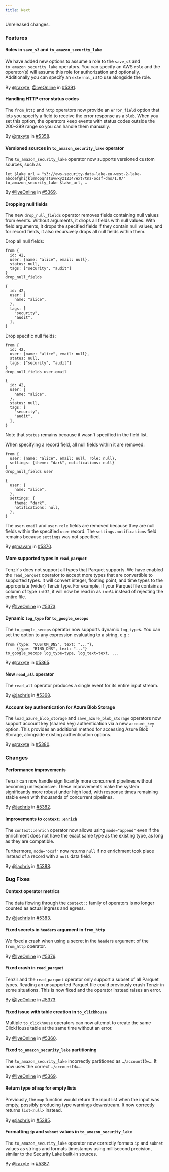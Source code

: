```yaml
---
title: Next
---
```


Unreleased changes.

### Features

#### Roles in `save_s3` and `to_amazon_security_lake`

We have added new options to assume a role to the `save_s3` and
`to_amazon_security_lake` operators. You can specify an AWS `role` and the
operator(s) will assume this role for authorization and optionally. Additionally
you can specify an `external_id` to use alongside the role.

By [@raxyte](https://github.com/raxyte), [@IyeOnline](https://github.com/IyeOnline) in [#5391](https://github.com/tenzir/tenzir/pull/5391).

#### Handling HTTP error status codes

The `from_http` and `http` operators now provide an `error_field` option that
lets you specify a field to receive the error response as a `blob`. When you set
this option, the operators keep events with status codes outside the 200–399
range so you can handle them manually.

By [@raxyte](https://github.com/raxyte) in [#5358](https://github.com/tenzir/tenzir/pull/5358).

#### Versioned sources in `to_amazon_security_lake` operator

The `to_amazon_security_lake` operator now supports versioned custom sources,
such as

```tql
let $lake_url = "s3://aws-security-data-lake-eu-west-2-lake-abcdefghijklmnopqrstuvwxyz1234/ext/tnz-ocsf-dns/1.0/"
to_amazon_security_lake $lake_url, …
```

By [@IyeOnline](https://github.com/IyeOnline) in [#5369](https://github.com/tenzir/tenzir/pull/5369).

#### Dropping null fields

The new `drop_null_fields` operator removes fields containing null values from
events. Without arguments, it drops all fields with null values. With field
arguments, it drops the specified fields if they contain null values, and for
record fields, it also recursively drops all null fields within them.

Drop all null fields:

```tql
from {
  id: 42,
  user: {name: "alice", email: null},
  status: null,
  tags: ["security", "audit"]
}
drop_null_fields
```

```tql
{
  id: 42,
  user: {
    name: "alice",
  },
  tags: [
    "security",
    "audit",
  ],
}
```

Drop specific null fields:

```tql
from {
  id: 42,
  user: {name: "alice", email: null},
  status: null,
  tags: ["security", "audit"]
}
drop_null_fields user.email
```

```tql
{
  id: 42,
  user: {
    name: "alice",
  },
  status: null,
  tags: [
    "security",
    "audit",
  ],
}
```

Note that `status` remains because it wasn't specified in the field list.

When specifying a record field, all null fields within it are removed:

```tql
from {
  user: {name: "alice", email: null, role: null},
  settings: {theme: "dark", notifications: null}
}
drop_null_fields user
```

```tql
{
  user: {
    name: "alice",
  },
  settings: {
    theme: "dark",
    notifications: null,
  },
}
```

The `user.email` and `user.role` fields are removed because they are null fields
within the specified `user` record. The `settings.notifications` field remains
because `settings` was not specified.

By [@mavam](https://github.com/mavam) in [#5370](https://github.com/tenzir/tenzir/pull/5370).

#### More supported types in `read_parquet`

Tenzir's does not support all types that Parquet supports. We have enabled the
`read_parquet` operator to accept more types that are convertible to supported
types. It will convert integer, floating point, and time types to the appropriate
(wider) Tenzir type. For example, if your Parquet file contains a column of type
`int32`, it will now be read in as `int64` instead of rejecting the entire file.

By [@IyeOnline](https://github.com/IyeOnline) in [#5373](https://github.com/tenzir/tenzir/pull/5373).

#### Dynamic `log_type` for `to_google_secops`

The `to_google_secops` operator now supports dynamic `log_type`s. You can set
the option to any expression evaluating to a string, e.g.:

```tql
from {type: "CUSTOM_DNS", text: "..."},
     {type: "BIND_DNS", text: "..."}
to_google_secops log_type=type, log_text=text, ...
```

By [@raxyte](https://github.com/raxyte) in [#5365](https://github.com/tenzir/tenzir/pull/5365).

#### New `read_all` operator

The `read_all` operator produces a single event for its entire input stream.

By [@jachris](https://github.com/jachris) in [#5368](https://github.com/tenzir/tenzir/pull/5368).

#### Account key authentication for Azure Blob Storage

The `load_azure_blob_storage` and `save_azure_blob_storage` operators now
support account key (shared key) authentication via a new `account_key` option.
This provides an additional method for accessing Azure Blob Storage, alongside
existing authentication options.

By [@raxyte](https://github.com/raxyte) in [#5380](https://github.com/tenzir/tenzir/pull/5380).

### Changes

#### Performance improvements

Tenzir can now handle significantly more concurrent pipelines without becoming
unresponsive. These improvements make the system significantly more robust under
high load, with response times remaining stable even with thousands of
concurrent pipelines.

By [@jachris](https://github.com/jachris) in [#5382](https://github.com/tenzir/tenzir/pull/5382).

#### Improvements to `context::enrich`

The `context::enrich` operator now allows using `mode="append"` even if the
enrichment does not have the exact same type as the existing type, as long as
they are compatible.

Furthermore, `mode="ocsf"` now returns `null` if no enrichment took place
instead of a record with a `null` data field.

By [@jachris](https://github.com/jachris) in [#5388](https://github.com/tenzir/tenzir/pull/5388).

### Bug Fixes

#### Context operator metrics

The data flowing through the `context::` family of operators is no longer
counted as actual ingress and egress.

By [@jachris](https://github.com/jachris) in [#5383](https://github.com/tenzir/tenzir/pull/5383).

#### Fixed secrets in `headers` argument in `from_http`

We fixed a crash when using a secret in the `headers` argument of the `from_http`
operator.

By [@IyeOnline](https://github.com/IyeOnline) in [#5376](https://github.com/tenzir/tenzir/pull/5376).

#### Fixed crash in `read_parquet`

Tenzir and the `read_parquet` operator only support a subset of all Parquet types.
Reading an unsupported Parquet file could previously crash Tenzir in some
situations. This is now fixed and the operator instead raises an error.

By [@IyeOnline](https://github.com/IyeOnline) in [#5373](https://github.com/tenzir/tenzir/pull/5373).

#### Fixed issue with table creation in `to_clickhouse`

Multiple `to_clickhouse` operators can now attempt to create the same ClickHouse
table at the same time without an error.

By [@IyeOnline](https://github.com/IyeOnline) in [#5360](https://github.com/tenzir/tenzir/pull/5360).

#### Fixed `to_amazon_security_lake` partitioning

The `to_amazon_security_lake` incorrectly partitioned as `…/accountID=…`. It now
uses the correct `…/accountId=…`.

By [@IyeOnline](https://github.com/IyeOnline) in [#5369](https://github.com/tenzir/tenzir/pull/5369).

#### Return type of `map` for empty lists

Previously, the `map` function would return the input list when the input was
empty, possibly producing type warnings downstream. It now correctly returns
`list<null>` instead.

By [@jachris](https://github.com/jachris) in [#5385](https://github.com/tenzir/tenzir/pull/5385).

#### Formatting `ip` and `subnet` values in `to_amazon_security_lake`

The `to_amazon_security_lake` operator now correctly formats `ip` and `subnet`
values as strings and formats timestamps using millisecond precision, similar
to the Security Lake built-in sources.

By [@raxyte](https://github.com/raxyte) in [#5387](https://github.com/tenzir/tenzir/pull/5387).
